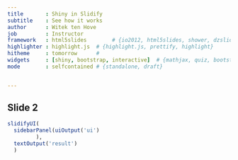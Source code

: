 ```yaml
---
title       : Shiny in Slidify
subtitle    : See how it works
author      : Witek ten Hove
job         : Instructor
framework   : html5slides        # {io2012, html5slides, shower, dzslides, ...}
highlighter : highlight.js  # {highlight.js, prettify, highlight}
hitheme     : tomorrow      # 
widgets     : [shiny, bootstrap, interactive]  # {mathjax, quiz, bootstrap}
mode        : selfcontained # {standalone, draft}


--- 
```


## Slide 2

```r

slidifyUI(
  sidebarPanel(uiOutput('ui')
         ),
  textOutput('result')
  )

```




